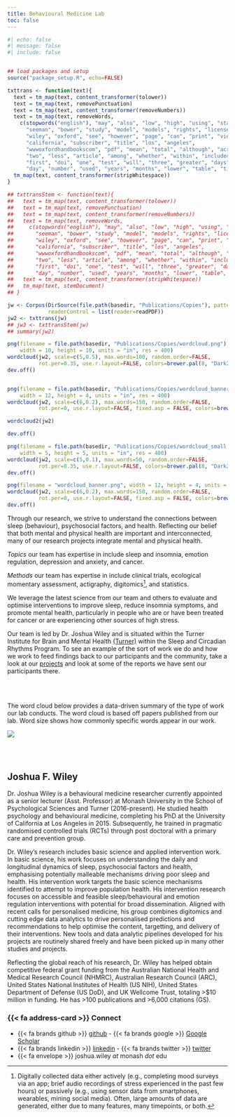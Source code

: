 ```yaml
---
title: Behavioural Medicine Lab
toc: false
---
```


```r
#| echo: false
#| message: false
#| include: false


## load packages and setup
source("package_setup.R", echo=FALSE)

txttrans <- function(text){
  text = tm_map(text, content_transformer(tolower))
  text = tm_map(text, removePunctuation)
  text = tm_map(text, content_transformer(removeNumbers))
  text = tm_map(text, removeWords,
    c(stopwords("english"), "may", "also", "low", "high", "using", "stanton",
      "seeman", "bower", "study", "model", "models", "rights", "license",
      "wiley", "oxford", "see", "however", "page", "can", "print", "view",
      "california", "subscriber", "title", "los", "angeles",
      "wwwoxfordhandbookscom", "pdf", "mean", "total", "although", "across",
      "two", "less", "article", "among", "whether", "within", "included", "use",
      "first", "doi", "one", "test", "will", "three", "greater", "days", "change",
      "day", "number", "used", "years", "months", "lower", "table", "time"))
  tm_map(text, content_transformer(stripWhitespace))
}

## txttransStem <- function(text){
##   text = tm_map(text, content_transformer(tolower))
##   text = tm_map(text, removePunctuation)
##   text = tm_map(text, content_transformer(removeNumbers))
##   text = tm_map(text, removeWords,
##     c(stopwords("english"), "may", "also", "low", "high", "using", "stanton",
##       "seeman", "bower", "study", "model", "models", "rights", "license",
##       "wiley", "oxford", "see", "however", "page", "can", "print", "view",
##       "california", "subscriber", "title", "los", "angeles",
##       "wwwoxfordhandbookscom", "pdf", "mean", "total", "although", "across",
##       "two", "less", "article", "among", "whether", "within", "included", "use",
##       "first", "doi", "one", "test", "will", "three", "greater", "days", "change",
##       "day", "number", "used", "years", "months", "lower", "table", "time"))
##   text = tm_map(text, content_transformer(stripWhitespace))
##   tm_map(text, stemDocument)
## }

jw <- Corpus(DirSource(file.path(basedir, "Publications/Copies"), pattern="pdf"),
             readerControl = list(reader=readPDF))
jw2 <- txttrans(jw)
## jw3 <- txttransStem(jw)
## summary(jw2)

png(filename = file.path(basedir, "Publications/Copies/wordcloud.png"),
    width = 10, height = 10, units = "in", res = 400)
wordcloud(jw2, scale=c(5,0.5), max.words=100, random.order=FALSE,
          rot.per=0.35, use.r.layout=FALSE, colors=brewer.pal(8, "Dark2"))
dev.off()


png(filename = file.path(basedir, "Publications/Copies/wordcloud_banner.png"),
    width = 12, height = 4, units = "in", res = 400)
wordcloud(jw2, scale=c(6,0.2), max.words=150, random.order=FALSE,
          rot.per=0, use.r.layout=FALSE, fixed.asp = FALSE, colors=brewer.pal(8, "Dark2"))

wordcloud2(jw2)

dev.off()

png(filename = file.path(basedir, "Publications/Copies/wordcloud_small.png"),
    width = 5, height = 5, units = "in", res = 400)
wordcloud(jw2, scale=c(5,0.1), max.words=50, random.order=FALSE,
          rot.per=0.35, use.r.layout=FALSE, colors=brewer.pal(8, "Dark2"))
dev.off()

png(filename = "wordcloud_banner.png", width = 12, height = 4, units = "in", res = 400)
wordcloud(jw2, scale=c(6,0.2), max.words=150, random.order=FALSE,
          rot.per=0, use.r.layout=FALSE, fixed.asp = FALSE, colors=brewer.pal(8, "Dark2"))
dev.off()


```

Through our research, we strive to understand the connections between
sleep (behaviour), psychosocial factors, and health.
Reflecting our belief that both mental and physical health are
important and interconnected, many of our research projects
integrate mental and physical health.

*Topics* our team has expertise in include sleep and insomnia,
emotion regulation, depression and anxiety, and cancer.

*Methods* our team has expertise in include clinical trials, 
ecological momentary assessment, actigraphy, 
digitomics[^1], and statistics.

We leverage the latest science from our team and others to evaluate
and optimise interventions to improve sleep, reduce insomnia symptoms,
and promote mental health, particularly in people who are or have been
treated for cancer or are experiencing other sources of high stress.

Our team is led by Dr. Joshua Wiley and is situated within the 
Turner Institute for Brain and Mental Health 
[(Turner)](https://www.monash.edu/turner-institute) 
within the Sleep and Circadian Rhythms Program. To see an example of
the sort of work we do and how we work to feed findings back to our
participants and the community, take a look at our
[projects](projects.html) and look at some of the reports we have sent 
our participants there.

<br></br>

The word cloud below provides a data-driven summary of the type
of work our lab conducts. The word cloud is based off papers published
from our lab. Word size shows how commonly specific words appear in
our work.

![](wordcloud_banner.png){fig-alt="A word cloud where the size of words indicates how frequently they were used in our research publications"}

<br></br>

[^1]: Digitally collected data either actively (e.g., completing mood
    surveys via an app; brief audio recordings of stress experienced
    in the past few hours) or passively (e.g., using sensor data from
    smartphones, wearables, mining social media). Often, large amounts
    of data are generated, either due to many features, many
    timepoints, or both.

## Joshua F. Wiley

Dr. Joshua Wiley is a behavioural medicine researcher currently
appointed as a senior lecturer (Asst. Professor) at Monash University in the
School of Psychological Sciences and Turner (2016-present). He studied
health psychology and behavioural medicine, completing his PhD at the
University of California at Los Angeles in 2015. Subsequently, he
trained in pragmatic randomised controlled trials (RCTs) through post
doctoral with a primary care and prevention group.

Dr. Wiley's research includes basic science and applied intervention
work. In basic science, his work focuses on understanding the daily
and longitudinal dynamics of sleep, psychosocial factors and health,
emphasising potentially malleable mechanisms driving poor sleep and
health. His intervention work targets the basic science mechanisms
identified to attempt to improve population health. His intervention
research focuses on accessible and feasible sleep/behavioural and
emotion regulation interventions with potential for broad
dissemination. Aligned with recent calls for personalised medicine,
his group combines digitomics and cutting edge data analytics to drive
personalised predictions and recommendations to help optimise the
content, targetting, and delivery of their interventions. New tools 
and data analytic pipelines developed for his projects are routinely
shared freely and have been picked up in many other studies and
projects.

Reflecting the global reach of his research, Dr. Wiley has helped
obtain competitive federal grant funding from the 
Australian National Health and Medical Research Council (NHMRC),
Australian Research Council (ARC), 
United States National Institutes of Health (US NIH),
 United States Department of Defense (US DoD), and UK Wellcome Trust,
 totaling >$10 million in funding.
 He has >100 publications and >6,000 citations (GS).

### {{< fa address-card >}} Connect

  - {{< fa brands github >}}
    [github](https://github.com/jwiley) -  {{< fa brands google >}} [Google Scholar](https://scholar.google.com/citations?user=bRG3LSQAAAAJ&hl=en)
  - {{< fa brands linkedin >}}
    [linkedin](https://www.linkedin.com/in/joshua-wiley-6a0b2278) - {{< fa brands twitter >}} [twitter](http://twitter.com/WileyResearch)
  - {{< fa envelope >}} joshua.wiley _at_ monash _dot_ edu
